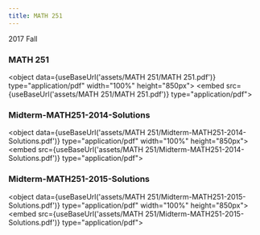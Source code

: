 ```yaml
---
title: MATH 251
---
```



2017 Fall

### MATH 251
<object data={useBaseUrl('assets/MATH 251/MATH 251.pdf')} type="application/pdf" width="100%" height="850px">
    <embed src={useBaseUrl('assets/MATH 251/MATH 251.pdf')} type="application/pdf">
    </embed>
</object>

### Midterm-MATH251-2014-Solutions
<object data={useBaseUrl('assets/MATH 251/Midterm-MATH251-2014-Solutions.pdf')} type="application/pdf" width="100%" height="850px">
    <embed src={useBaseUrl('assets/MATH 251/Midterm-MATH251-2014-Solutions.pdf')} type="application/pdf">
    </embed>
</object>

### Midterm-MATH251-2015-Solutions
<object data={useBaseUrl('assets/MATH 251/Midterm-MATH251-2015-Solutions.pdf')} type="application/pdf" width="100%" height="850px">
    <embed src={useBaseUrl('assets/MATH 251/Midterm-MATH251-2015-Solutions.pdf')} type="application/pdf">
    </embed>
</object>
